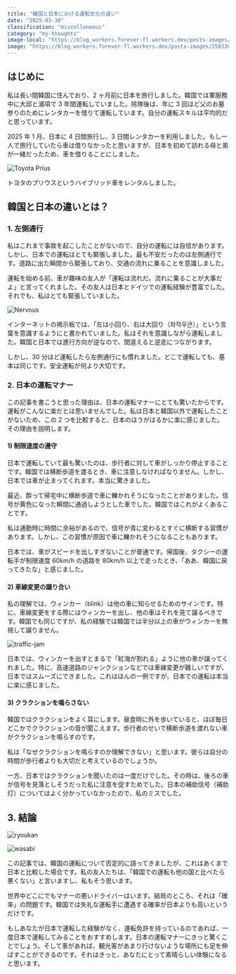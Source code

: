 ```yaml
---
title: "韓国と日本における運転文化の違い"
date: "2025-03-30"
classification: "miscellaneous"
category: "my-thoughts"
image-local: "https://blog_workers.forever-fl.workers.dev/posts-images/250330-01.webp"
image: "https://blog_workers.forever-fl.workers.dev/posts-images/250330-01.webp"
---
```


## はじめに

私は長い間韓国に住んでおり、2 ヶ月前に日本を旅行しました。韓国では軍服務中に大邱と浦項で 3 年間運転していました。除隊後は、年に 3 回ほど父のお墓参りのためにレンタカーを借りて運転しています。自分の運転スキルは平均的だと思っています。

2025 年 1 月、日本に 4 日間旅行し、3 日間レンタカーを利用しました。もし一人で旅行していたら車は借りなかったと思いますが、日本を初めて訪れる母と弟が一緒だったため、車を借りることにしました。

![Toyota Prius](https://blog_workers.forever-fl.workers.dev/posts-images/250330-01.webp)

トヨタのプリウスというハイブリッド車をレンタルしました。

## 韓国と日本の違いとは？

### 1. 左側通行

私はこれまで事故を起こしたことがないので、自分の運転には自信があります。しかし、日本での運転はとても緊張しました。最も不安だったのは左側通行です。道路に出た瞬間から緊張しており、交通の流れに乗ることを意識しました。

運転を始める前、車が趣味の友人が「運転は流れだ。流れに乗ることが大事だよ」と言ってくれました。その友人は日本とドイツでの運転経験が豊富でした。それでも、私はとても緊張していました。

![Nervous](https://blog_workers.forever-fl.workers.dev/posts-images/250330-02.webp)

インターネットの掲示板では、「左は小回り、右は大回り（좌작우큰）」という言葉を意識するようにと書かれていました。私はそれを意識しながら運転しました。韓国と日本では進行方向が逆なので、間違えると逆走につながります。

しかし、30 分ほど運転したら左側通行にも慣れました。どこで運転しても、基本は同じです。安全運転が何より大切です。

### 2. 日本の運転マナー

この記事を書こうと思った理由は、日本の運転マナーにとても驚いたからです。運転がこんなに楽だとは思いませんでした。私は日本と韓国以外で運転したことがないため、この 2 つを比較すると、日本のほうがはるかに楽に感じました。その理由を説明します。

#### 1) 制限速度の遵守

日本で運転していて最も驚いたのは、歩行者に対して車がしっかり停止することです。韓国では横断歩道を渡るとき、車に注意しなければなりません。しかし、日本では車が止まってくれます。本当に驚きました。

最近、酔って帰宅中に横断歩道で車に轢かれそうになったことがありました。信号が黄色になった瞬間に通過しようとした車でした。韓国ではこれがよくあることです。

私は通勤時に時間に余裕があるので、信号が青に変わるとすぐに横断する習慣があります。しかし、この習慣が原因で車に轢かれそうになることもあります。

日本では、車がスピードを出しすぎないことが普通です。帰国後、タクシーの運転手が制限速度 60km/h の道路を 80km/h 以上で走ったとき、「ああ、韓国に戻ってきたな」と感じました。

#### 2) 車線変更の譲り合い

私の理解では、ウィンカー（blink）は他の車に知らせるためのサインです。特に、車線変更をする際にはウィンカーを出し、他の車はそれを見て譲るべきです。韓国でも同じですが、私の経験では韓国では半分以上の車がウィンカーを無視して譲りません。

![traffic-jam](https://blog_workers.forever-fl.workers.dev/posts-images/250330-03.webp)

日本では、ウィンカーを出すとまるで「紅海が割れる」ように他の車が譲ってくれました。特に、高速道路のジャンクションなどでは車線変更が難しいですが、日本ではスムーズにできました。これはほんの一例ですが、日本での運転は本当に楽に感じました。

#### 3) クラクションを鳴らさない

韓国ではクラクションをよく耳にします。昼食時に外を歩いていると、ほぼ毎日どこかでクラクションの音が聞こえます。歩行者のせいで横断歩道を渡れない車がクラクションを鳴らすのです。

私は「なぜクラクションを鳴らすのか理解できない」と思います。彼らは自分の時間が歩行者よりも大切だと考えているのでしょうか。

一方、日本ではクラクションを聞いたのは一度だけでした。その時は、後ろの車が信号を見落としそうだった私に注意を促すためでした。日本の補助信号（補助灯）についてはよく分かっていなかったので、私のミスでした。

## 3. 結論

![ryoukan](https://blog_workers.forever-fl.workers.dev/posts-images/250330-07.webp)

![wasabi](https://blog_workers.forever-fl.workers.dev/posts-images/250330-08.webp)

この記事では、韓国の運転について否定的に語ってきましたが、これはあくまで日本と比較した場合です。私の友人たちは、「韓国での運転も他の国と比べたら悪くない」と言いますし、私もそう思います。

世界中どこにでもマナーの悪いドライバーはいます。結局のところ、それは「確率」の問題です。韓国では失礼な運転手に遭遇する確率が日本よりも高いというだけです。

もしあなたが日本で運転した経験がなく、運転免許を持っているのであれば、一度日本で運転してみることをおすすめします。日本の運転マナーにきっと驚くことでしょう。そして車があれば、観光客があまり行けないような場所にも足を伸ばすことができるのです。それはきっと、あなたにとって素晴らしい体験になると思います。
